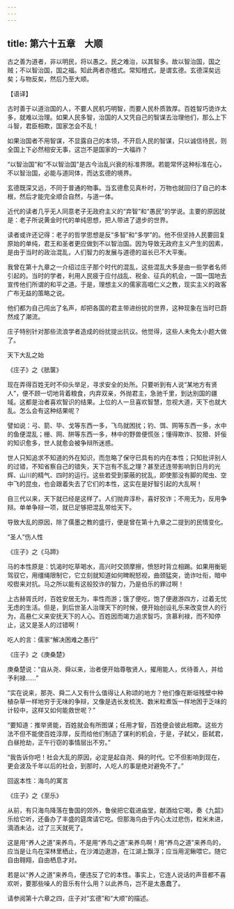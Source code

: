 ```yaml
---
---
---
```

title: 第六十五章　大顺
---




古之善为道者，非以明民，将以愚之。民之难治，以其智多。故以智治国，国之贼；不以智治国，国之福。知此两者亦稽式。常知稽式，是谓玄德。玄德深矣远矣；与物反矣，然后乃至大顺。

【语译】

古时善于以道治国的人，不要人民机巧明智，而要人民朴质敦厚。百姓智巧诡诈太多，就难以治理。如果人民多智，治国的人又凭自己的智谋去治理他们，那么上下斗智，君臣相欺，国家怎会不乱！

如果治国者不用智谋，不显露自己的本领，不开启人民的智谋，只以诚信待民，则全国上下必然相安无事，这岂不是国家的一大福祚？

“以智治国”和“不以智治国”是古今治乱兴衰的标准界限。若能常怀这种标准在心，不以智治国，必能与道同体，而达玄德的境界。

玄德既深又远，不同于普通的物事。当玄德愈见真朴时，万物也就回归了自己的本根，然后才能完全顺合自然，与道一体。

近代的读者几乎无人同意老子无政府主义的“弃智”和“愚民”的学说。主要的原因就是：老子所说黄金时代的单纯思想，把人带进了退步的世界。

读者或许还记得：老子的哲学思想是反“多智”和“多学”的。他不但坚持人民要回复原始的单纯，君王和圣者更应做到不以智治国。因为导致无政府主义产生的因素，是由于当时的政治混乱，人们智力的发展与道德的滋长已不大平衡。

我曾在第十九章之一介绍过庄子那个时代的混乱，这些混乱大多是由一些学者名师引起的。当时的学者，利用人民疲于应付战乱、税金、征兵的机会，一国一国地去宣传他们所谓的和平之道。于是，理想主义的儒家高唱仁义之教，现实主义的政客广布无益的策略之说。

他们都为自己闯出了名声，却把各国的君主带进纷扰的世界，这种现象在当时已蔚然成了潮流。

庄子特别针对那些流浪学者造成的纷扰提出抗议。他觉得，这些人未免太小题大做了。

天下大乱之始

《庄子》之《胠箧》

现在弄得百姓无时不仰头举足，寻求安全的处所。只要听到有人说“某地方有贤人”，便不顾一切地背着粮食，内弃双亲，外抛君主，急驰千里，到达别国的疆域。这都是治者喜欢智识的结果。上位的人一旦喜欢智慧，忽视大道，天下也就大乱。怎么会有这种结果呢？

譬如说：弓、箭、毕、戈等东西一多，飞鸟就困扰；钓、饵、网等东西一多，水中的鱼便混乱；栅、网、阱等东西一多，林中的野兽便慌张；懂得欺诈、狡猾、奸佞的知识愈多，世人就愈会被争辩所迷惑。

世人只知追求不知道的外在知识，而忽略了保守已具有的内在本性；只知批评别人的过错，不知省察自己的错失，天下岂有不乱之理？甚至还连带影响到日月的光辉、山川的精气、四时的运行。这些若受到蒙蔽的扰乱，即使那没有脚的爬虫、空中飞的昆虫，也会跟着失去了它们的本性，这实在是好智引起的大乱啊！

自三代以来，天下就已经是这样了。人们抛弃淳朴，喜好狡诈；不用无为，反用争辩。单单争辩一项，就已足够把混乱带给天下。

导致大乱的原因，除了儒墨之教的盛行，便是曾在第十九章之二提到的民情变化。

“圣人”伤人性

《庄子》之《马蹄》

马的本性原是：饥渴时吃草喝水，高兴时交颈摩擦，愤怒时背立相踢。如果用衡轭驾驭它，用缰绳限制它，它立刻就知道如何睥睨怒视，曲颈猛突，诡诈吐衔，暗中咬辔来对抗。马之所以能有这般狡诈的智力，乃是伯乐的罪过啊！

上古赫胥氏时，百姓安居无为，率性而游；饿了便吃，饱了便遨游四方，过着无忧无虑的生活。但是，到后世圣人治理天下的时候，便开始创设礼乐来改变世人的行为，高悬仁义来安抚天下的人心。百姓因而竭力追求智巧，贪慕利禄，而不知停止，这又是圣人的过错啊！

吃人的言：儒家“解决困难之愚行”

《庄子》之《庚桑楚》

庚桑楚说：“自从尧、舜以来，治者便开始尊敬贤人，擢用能人，优待善人，并给予利禄……”

“实在说来，那尧、舜二人又有什么值得让人称颂的地方？他们像在断垣残壁中种植杂草一样地穷于无味的争辩，又像是选长发梳洗、数米粒煮饭一样地困于乏味的计较中，这样又如何能救世呢？”

“要知道：推举贤能，百姓就会有所图谋；任用才智，百姓便会彼此相欺。这些方法不但不能使百姓淳厚，反而给他们制造了谋利的机会，于是，子弑父，臣弑君，白昼抢劫，正午行窃的事情层出不穷。”

“我告诉你吧！社会大乱的原因，必定是起自尧、舜的时代。它不但影响到现在，更会波及千年以后的社会，到那时，人吃人的事是绝对避免不了。”

回返本性：海鸟的寓言

《庄子》之《至乐》

从前，有只海鸟降落在鲁国的郊外，鲁侯把它载进庙堂，献酒给它喝，奏《九韶》乐给它听，还备办了丰盛的筵席请它吃。但那海鸟由于内心太过悲伤，粒米未进，滴酒未沾，过了三天就死了。

这是用“养人之道”来养鸟，不是用“养鸟之道”来养鸟啊！用“养鸟之道”来养鸟的，应当是让鸟在深林里栖止，在沙滩边遨游，在江湖上飘浮；应当用泥鳅喂它。随它自由翱翔，自由栖息才对。

若是以“养人之道”来养鸟，便违反了它的本性。事实上，它连人说话的声音都不喜欢听，要那些噪人的音乐有什么用？以此养鸟，岂不是太愚蠢了。

请参阅第十六章之四，庄子对“玄德”和“大顺”的描述。